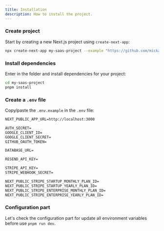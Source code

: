 ```yaml
---
title: Installation
description: How to install the project.
---
```


<Steps>

### Create project

Start by creating a new Next.js project using `create-next-app`:

```bash
npx create-next-app my-saas-project --example "https://github.com/mickasmt/next-saas-stripe-starter"
```

### Install dependencies

Enter in the folder and install dependencies for your project:

```bash
cd my-saas-project
pnpm install
```

### Create a `.env` file

Copy/paste the `.env.example` in the `.env` file:

```md title=".env"
NEXT_PUBLIC_APP_URL=http://localhost:3000

AUTH_SECRET=
GOOGLE_CLIENT_ID=
GOOGLE_CLIENT_SECRET=
GITHUB_OAUTH_TOKEN=

DATABASE_URL=

RESEND_API_KEY=

STRIPE_API_KEY=
STRIPE_WEBHOOK_SECRET=

NEXT_PUBLIC_STRIPE_STARTUP_MONTHLY_PLAN_ID=
NEXT_PUBLIC_STRIPE_STARTUP_YEARLY_PLAN_ID=
NEXT_PUBLIC_STRIPE_ENTERPRISE_MONTHLY_PLAN_ID=
NEXT_PUBLIC_STRIPE_ENTERPRISE_YEARLY_PLAN_ID=
```

### Configuration part

Let's check the configuration part for update all environment variables before use `pnpm run dev`.

</Steps>
